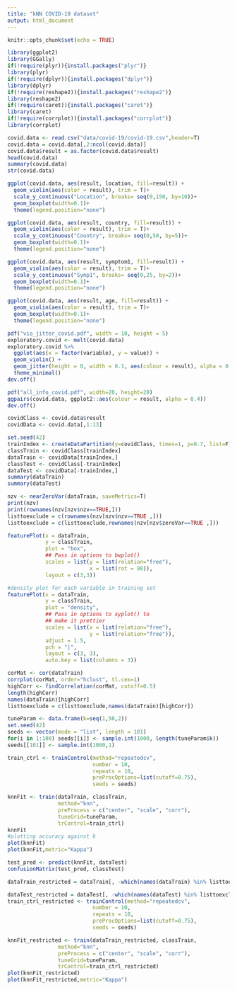 ```yaml
---
title: "kNN COVID-19 dataset"
output: html_document
---
```


```r
knitr::opts_chunk$set(echo = TRUE)
```


```r
library(ggplot2)
library(GGally)
if(!require(plyr)){install.packages("plyr")}
library(plyr)
if(!require(dplyr)){install.packages("dplyr")}
library(dplyr)
if(!require(reshape2)){install.packages("reshape2")}
library(reshape2)
if(!require(caret)){install.packages("caret")}
library(caret)
if(!require(corrplot)){install.packages("corrplot")}
library(corrplot)

```

```r
covid.data <- read.csv("data/covid-19/covid-19.csv",header=T)
covid.data = covid.data[,2:ncol(covid.data)]
covid.data$result = as.factor(covid.data$result)
head(covid.data)
summary(covid.data)
str(covid.data)
```


```r
ggplot(covid.data, aes(result, location, fill=result)) +
  geom_violin(aes(color = result), trim = T)+
  scale_y_continuous("Location", breaks= seq(0,150, by=10))+
  geom_boxplot(width=0.1)+
  theme(legend.position="none")

ggplot(covid.data, aes(result, country, fill=result)) +
  geom_violin(aes(color = result), trim = T)+
  scale_y_continuous("Country", breaks= seq(0,50, by=5))+
  geom_boxplot(width=0.1)+
  theme(legend.position="none")

ggplot(covid.data, aes(result, symptom1, fill=result)) +
  geom_violin(aes(color = result), trim = T)+
  scale_y_continuous("Symp1", breaks= seq(0,25, by=2))+
  geom_boxplot(width=0.1)+
  theme(legend.position="none")

ggplot(covid.data, aes(result, age, fill=result)) +
  geom_violin(aes(color = result), trim = T)+
  geom_boxplot(width=0.1)+
  theme(legend.position="none")

```

```r
pdf("vio_jitter_covid.pdf", width = 10, height = 5)
exploratory.covid <- melt(covid.data)
exploratory.covid %>%
  ggplot(aes(x = factor(variable), y = value)) +
  geom_violin() +
  geom_jitter(height = 0, width = 0.1, aes(colour = result), alpha = 0.7) +
  theme_minimal()
dev.off()
```

```r
pdf("all_info_covid.pdf", width=20, height=20)
ggpairs(covid.data, ggplot2::aes(colour = result, alpha = 0.4))
dev.off()

```

```r
covidClass <- covid.data$result
covidData <- covid.data[,1:13]

set.seed(42)
trainIndex <- createDataPartition(y=covidClass, times=1, p=0.7, list=F)
classTrain <- covidClass[trainIndex]
dataTrain <- covidData[trainIndex,]
classTest <- covidClass[-trainIndex]
dataTest <- covidData[-trainIndex,]
summary(dataTrain)
summary(dataTest)
```

```r
nzv <- nearZeroVar(dataTrain, saveMetrics=T)
print(nzv)
print(rownames(nzv[nzv$nzv==TRUE,]))
listtoexclude = c(rownames(nzv[nzv$nzv==TRUE ,]))
listtoexclude = c(listtoexclude,rownames(nzv[nzv$zeroVar==TRUE ,]))
```

```r
featurePlot(x = dataTrain,
            y = classTrain,
            plot = "box",
            ## Pass in options to bwplot()
            scales = list(y = list(relation="free"),
                          x = list(rot = 90)),
            layout = c(3,3))

#density plot for each variable in training set
featurePlot(x = dataTrain,
            y = classTrain,
            plot = "density",
            ## Pass in options to xyplot() to
            ## make it prettier
            scales = list(x = list(relation="free"),
                          y = list(relation="free")),
            adjust = 1.5,
            pch = "|",
            layout = c(3, 3),
            auto.key = list(columns = 3))

```


```r
corMat <- cor(dataTrain)
corrplot(corMat, order="hclust", tl.cex=1)
highCorr <- findCorrelation(corMat, cutoff=0.5)
length(highCorr)
names(dataTrain)[highCorr]
listtoexclude = c(listtoexclude,names(dataTrain)[highCorr])
```

```r
tuneParam <- data.frame(k=seq(1,50,2))
set.seed(42)
seeds <- vector(mode = "list", length = 101)
for(i in 1:100) seeds[[i]] <- sample.int(1000, length(tuneParam$k))
seeds[[101]] <- sample.int(1000,1)

train_ctrl <- trainControl(method="repeatedcv",
                           number = 10,
                           repeats = 10,
                           preProcOptions=list(cutoff=0.75),
                           seeds = seeds)

```

```r
knnFit <- train(dataTrain, classTrain,
                method="knn",
                preProcess = c("center", "scale", "corr"),
                tuneGrid=tuneParam,
                trControl=train_ctrl)
knnFit
#plotting accuracy against k
plot(knnFit)
plot(knnFit,metric="Kappa")

```


```r
test_pred <- predict(knnFit, dataTest)
confusionMatrix(test_pred, classTest)
```

```r
dataTrain_restricted = dataTrain[, -which(names(dataTrain) %in% listtoexclude)]

dataTest_restricted = dataTest[, -which(names(dataTest) %in% listtoexclude)]
train_ctrl_restricted <- trainControl(method="repeatedcv",
                           number = 10,
                           repeats = 10,
                           preProcOptions=list(cutoff=0.75),
                           seeds = seeds)

knnFit_restricted <- train(dataTrain_restricted, classTrain,
                method="knn",
                preProcess = c("center", "scale", "corr"),
                tuneGrid=tuneParam,
                trControl=train_ctrl_restricted)
plot(knnFit_restricted)
plot(knnFit_restricted,metric="Kappa")

```
